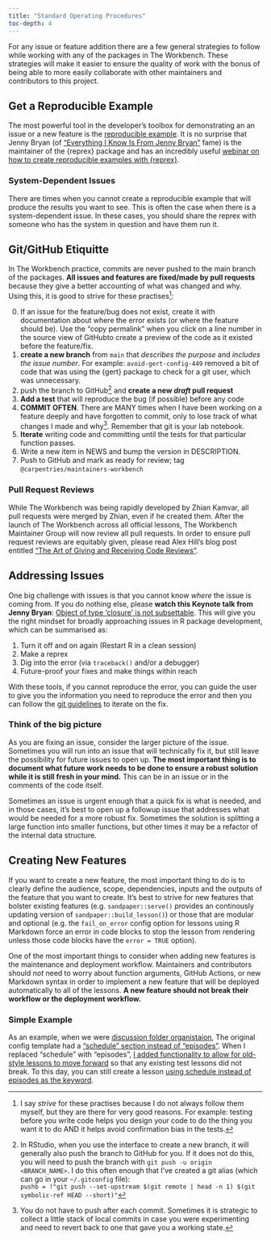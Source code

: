 ```yaml
---
title: "Standard Operating Procedures"
toc-depth: 4
---
```


For any issue or feature addition there are a few general strategies to follow
while working with any of the packages in The Workbench. These strategies will
make it easier to ensure the quality of work with the bonus of being able to
more easily collaborate with other maintainers and contributors to this project.

## Get a Reproducible Example

The most powerful tool in the developer's toolbox for demonstrating an an issue
or a new feature is the [reproducible example](https://reprex.tidyverse.org/).
It is no surprise that Jenny Bryan (of ["Everything I Know Is From Jenny
Bryan"][eikifjb] fame) is the maintainer of the {reprex} package and has an
incredibly useful [webinar on how to create reproducible examples with
{reprex}][learn-reprex].

::: {.callout-warning}

### System-Dependent Issues

There are times when you cannot create a reproducible example that will
produce the results you want to see. This is often the case when there is a
system-dependent issue. In these cases, you should share the reprex with someone
who has the system in question and have them run it.

:::

[eikifjb]: https://github.com/MonkmanMH/EIKIFJB#readme
[learn-reprex]: https://reprex.tidyverse.org/articles/learn-reprex.html

## Git/GitHub Etiquitte {#sec-git-etiquitte}

In The Workbench practice, commits are never pushed to the main branch of the
packages. **All issues and features are fixed/made by pull requests** because
they give a better accounting of what was changed and why. Using this, it is
good to strive for these practises[^striving]:

0. If an issue for the feature/bug does not exist, create it with documentation
   about where the error exists (or where the feature should be). Use the
   "copy permalink" when you click on a line number in the source view of
   GitHubto create a preview of the code as it existed before the feature/fix.
1. **create a new branch** from `main` that _describes the purpose_ and
   _includes the issue number_. For example: `avoid-gert-config-449` removed a
   bit of code that was using the {gert} package to check for a git user, which
   was unnecessary.
2. push the branch to GitHub[^rstudio-branch] and **create a new _draft_ pull
   request**
3. **Add a test** that will reproduce the bug (if possible) before any code
4. **COMMIT OFTEN**. There are MANY times when I have been working on a feature
   deeply and have forgotten to commit, only to lose track of what changes I
   made and why[^local-commits]. Remember that git is your lab notebook.
5. **Iterate** writing code and committing until the tests for that particular
   function passes.
6. Write a new item in NEWS and bump the version in DESCRIPTION.
7. Push to GitHub and mark as ready for review; tag 
   `@carpentries/maintainers-workbench`

[^striving]: I say _strive_ for these practises because I do not always follow
  them myself, but they are there for very good reasons. For example: testing
  before you write code helps you design your code to do the thing you want it
  to do AND it helps avoid confirmation bias in the tests.
[^local-commits]: You do not have to push after each commit. Sometimes it is
  strategic to collect a little stack of local commits in case you were
  experimenting and need to revert back to one that gave you a working state.
[^rstudio-branch]: In RStudio, when you use the interface to create a new
  branch, it will generally also push the branch to GitHub for you. If it does
  not do this, you will need to push the branch with `git push -u origin
  <BRANCH_NAME>`. I do this
  often enough that I've created a git alias (which can go in your
  `~/.gitconfig` file): \
  `pushb = !"git push --set-upstream $(git remote | head -n 1) $(git symbolic-ref HEAD --short)"`

### Pull Request Reviews

While The Workbench was being rapidly developed by Zhian Kamvar, all pull
requests were merged by Zhian, even if he created them. After the launch of The
Workbench across all official lessons, The Workbench Maintainer Group will now
review all pull requests. In order to ensure pull request reviews are equitably
given, please read Alex Hill's blog post entitled ["The Art of Giving and 
Receiving Code Reviews"](https://www.alexandra-hill.com/2018/06/25/the-art-of-giving-and-receiving-code-reviews/).

## Addressing Issues

One big challenge with issues is that you cannot know _where_ the issue is
coming from. If you do nothing else, please **watch this Keynote talk from Jenny
Bryan**: [Object of type 'closure' is not
subsettable](https://rstd.io/debugging). This will give you the right mindset
for broadly approaching issues in R package development, which can be summarised
as:

1. Turn it off and on again (Restart R in a clean session)
2. Make a reprex
3. Dig into the error (via `traceback()` and/or a debugger)
4. Future-proof your fixes and make things within reach

With these tools, if you cannot reproduce the error, you can guide the user to
give you the information you need to reproduce the error and then you can follow
the [git guidelines](#sec-git-etiquitte) to iterate on the fix.

:::{.callout-warning}

### Think of the big picture

As you are fixing an issue, consider the larger picture of the issue. Sometimes
you will run into an issue that will technically fix it, but still leave the
possibility for future issues to open up. **The most important thing is to 
document what future work needs to be done to ensure a robust solution while
it is still fresh in your mind.** This can be in an issue or in the comments of
the code itself.

Sometimes an issue is urgent enough that a quick fix is what is needed, and in
those cases, it's best to open up a followup issue that addresses what would be
needed for a more robust fix. Sometimes the solution is splitting a large
function into smaller functions, but other times it may be a refactor of the
internal data structure.

:::

## Creating New Features

If you want to create a new feature, the most important thing to do is to
clearly define the audience, scope, dependencies, inputs and the outputs of the
feature that you want to create. It's best to strive for new features that
bolster existing features (e.g. `sandpaper::serve()` provides an continously
updating version of `sandpaper::build_lesson()`) or those that are modular and
optional (e.g. the `fail_on_error` config option for lessons using R Markdown
force an error in code blocks to stop the lesson from rendering unless those
code blocks have the `error = TRUE` option).

One of the most important things to consider when adding new features is the
maintenance and deployment workflow. Maintainers and contributors should _not_
need to worry about function arguments, GitHub Actions, or new Markdown syntax
in order to implement a new feature that will be deployed automatically to all
of the lessons. **A new feature should not break their workflow or the
deployment workflow.**


::: {.callout-note}

### Simple Example

As an example, when we were [discussion folder
organistaion](https://github.com/carpentries/sandpaper/issues/22), The original
config template had a ["schedule" section instead of
"episodes"](https://github.com/carpentries/sandpaper/commit/10551dfb09cb2552fcaa66eea2fa74ea5c100364#diff-fc6f18d0825f8309389a92d09efbe28ec11fce8e4b0e1f382d72edf5fedd5a8a).
When I replaced "schedule" with "episodes", [I added functionality to allow for
old-style lessons to move
forward](https://github.com/carpentries/sandpaper/commit/10551dfb09cb2552fcaa66eea2fa74ea5c100364#diff-5d50756d97851a5359304a6cc94ddeff9caf56981e61663081401b0b4f6579e6R17) so that any existing test lessons did not break. 
To this day, you can still
create a lesson [using schedule instead of episodes as the keyword](https://github.com/carpentries/sandpaper/blame/cde890790d509c5c92c539d0adf69a6672354094/R/utils-paths-source.R#L72-L76).

:::

